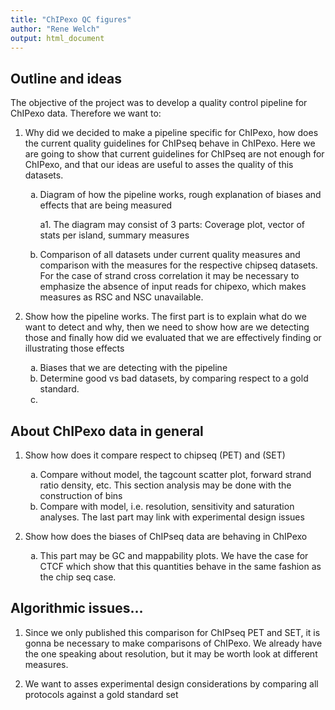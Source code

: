 ```yaml
---
title: "ChIPexo QC figures"
author: "Rene Welch"
output: html_document
---
```


## Outline and ideas

The objective of the project was to develop a quality control pipeline for ChIPexo data. Therefore we want to:

1. Why did we decided to make a pipeline specific for ChIPexo, how does the current quality guidelines for ChIPseq behave in ChIPexo. Here we are going to show that current guidelines for ChIPseq are not enough for ChIPexo, and that our ideas are useful to asses the quality of this datasets.

    a. Diagram of how the pipeline works, rough explanation of biases and effects that are being measured
        
        a1. The diagram may consist of 3 parts: Coverage plot, vector of stats per island, summary measures
        
    b. Comparison of all datasets under current quality measures and comparison with the measures for the respective chipseq datasets. For the case of strand cross correlation it may be necessary to emphasize the absence of input reads for chipexo, which makes measures as RSC and NSC unavailable.
    
2. Show how the pipeline works. The first part is to explain what do we want to detect and why, then we need to show how are we detecting those and finally how did we evaluated that we are effectively finding or illustrating those effects

    a. Biases that we are detecting with the pipeline
    b. Determine good vs bad datasets, by comparing respect to a gold standard.
    c. 

## About ChIPexo data in general

1. Show how does it compare respect to chipseq (PET) and (SET)

    a. Compare without model, the tagcount scatter plot, forward strand ratio density, etc. This section analysis may be done with the construction of bins
    b. Compare with model, i.e. resolution, sensitivity and saturation analyses. The last part may link with experimental design issues

2. Show how does the biases of ChIPseq data are behaving in ChIPexo 

    a. This part may be GC and mappability plots. We have the case for CTCF which show that this quantities behave in the same fashion as the chip seq case.
    
## Algorithmic issues... 

1. Since we only published this comparison for ChIPseq PET and SET, it is gonna be necessary to make comparisons of ChIPexo. We already have the one speaking about resolution, but it may be worth look at different measures.


3. We want to asses experimental design considerations by comparing all protocols against a gold standard set